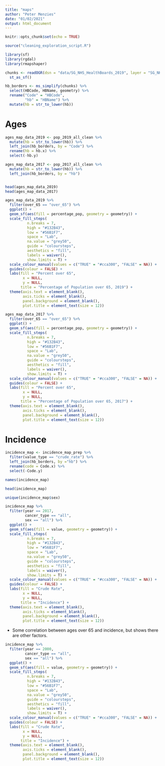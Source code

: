 ```yaml
---
title: "maps"
author: "Peter Menzies"
date: "01/02/2021"
output: html_document
---
```


```r
knitr::opts_chunk$set(echo = TRUE)
```

```r
source("cleaning_exploration_script.R")

library(sf)
library(rgdal)
library(rmapshaper)
```

```r
chunks <- readOGR(dsn = "data/SG_NHS_HealthBoards_2019", layer = "SG_NHS_HealthBoards_2019") %>% 
  st_as_sf()

hb_borders <- ms_simplify(chunks) %>% 
  select(HBCode, HBName, geometry) %>% 
  rename("Code" = "HBCode",
         "hb" = "HBName") %>% 
  mutate(hb = str_to_lower(hb))

```

# Ages

```r
ages_map_data_2019 <- pop_2019_all_clean %>%
  mutate(hb = str_to_lower(hb)) %>% 
  left_join(hb_borders, by = "Code") %>% 
  rename(hb = hb.x) %>% 
  select(-hb.y)

ages_map_data_2017 <- pop_2017_all_clean %>%
  mutate(hb = str_to_lower(hb)) %>% 
  left_join(hb_borders, by = "hb") 


head(ages_map_data_2019)
head(ages_map_data_2017)


```

```r
ages_map_data_2019 %>% 
  filter(over_65 == "over_65") %>% 
  ggplot() +
  geom_sf(aes(fill = percentage_pop, geometry = geometry)) +
  scale_fill_steps(
          n.breaks = 7,
          high = "#132B43",
          low = "#56B1F7",
          space = "Lab",
          na.value = "grey50",
          guide = "coloursteps",
          aesthetics = "fill",
          labels = waiver(),
          show.limits = T) +
  scale_colour_manual(values = c("TRUE" = "#cca300", "FALSE" = NA)) +
  guides(colour = FALSE) +
  labs(fill = "Percent over 65",
        x = NULL,
        y = NULL,
       title = "Percentage of Population over 65, 2019") +
  theme(axis.text = element_blank(),
        axis.ticks = element_blank(),
        panel.background = element_blank(),
        plot.title = element_text(size = 12))

ages_map_data_2017 %>% 
  filter(over_65 == "over_65") %>% 
  ggplot() +
  geom_sf(aes(fill = percentage_pop, geometry = geometry)) +
  scale_fill_steps(
          n.breaks = 7,
          high = "#132B43",
          low = "#56B1F7",
          space = "Lab",
          na.value = "grey50",
          guide = "coloursteps",
          aesthetics = "fill",
          labels = waiver(),
          show.limits = T) +
  scale_colour_manual(values = c("TRUE" = "#cca300", "FALSE" = NA)) +
  guides(colour = FALSE) +
  labs(fill = "Percent over 65",
        x = NULL,
        y = NULL,
       title = "Percentage of Population over 65, 2017") +
  theme(axis.text = element_blank(),
        axis.ticks = element_blank(),
        panel.background = element_blank(),
        plot.title = element_text(size = 12))
```

# Incidence 

```r
incidence_map <- incidence_map_prep %>% 
  filter(value_type == "crude_rate") %>% 
  left_join(hb_borders, by ="hb") %>% 
  rename(code = Code.x) %>% 
  select(-Code.y)

names(incidence_map)

head(incidence_map)

unique(incidence_map$sex)
```

```r
incidence_map %>% 
  filter(year == 2017,
         cancer_type == "all",
         sex == "all") %>% 
  ggplot() +
  geom_sf(aes(fill = value, geometry = geometry)) +
  scale_fill_steps(
          n.breaks = 7,
          high = "#132B43",
          low = "#56B1F7",
          space = "Lab",
          na.value = "grey50",
          guide = "coloursteps",
          aesthetics = "fill",
          labels = waiver(),
          show.limits = T) +
  scale_colour_manual(values = c("TRUE" = "#cca300", "FALSE" = NA)) +
  guides(colour = FALSE) +
  labs(fill = "Crude Rate",
        x = NULL,
        y = NULL,
       title = "Incidence") +
  theme(axis.text = element_blank(),
        axis.ticks = element_blank(),
        panel.background = element_blank(),
        plot.title = element_text(size = 12))
```

* Some correlation between ages over 65 and incidence, but shows there are other factors. 



```r
incidence_map %>% 
  filter(year == 2000,
         cancer_type == "all",
         sex == "all") %>% 
  ggplot() +
  geom_sf(aes(fill = value, geometry = geometry)) +
  scale_fill_steps(
          n.breaks = 7,
          high = "#132B43",
          low = "#56B1F7",
          space = "Lab",
          na.value = "grey50",
          guide = "coloursteps",
          aesthetics = "fill",
          labels = waiver(),
          show.limits = T) +
  scale_colour_manual(values = c("TRUE" = "#cca300", "FALSE" = NA)) +
  guides(colour = FALSE) +
  labs(fill = "Crude Rate",
        x = NULL,
        y = NULL,
       title = "Incidence") +
  theme(axis.text = element_blank(),
        axis.ticks = element_blank(),
        panel.background = element_blank(),
        plot.title = element_text(size = 12))
```








